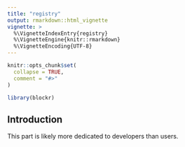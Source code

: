 ```yaml
---
title: "registry"
output: rmarkdown::html_vignette
vignette: >
  %\VignetteIndexEntry{registry}
  %\VignetteEngine{knitr::rmarkdown}
  %\VignetteEncoding{UTF-8}
---
```


```r
knitr::opts_chunk$set(
  collapse = TRUE,
  comment = "#>"
)
```

```r
library(blockr)
```

## Introduction

This part is likely more dedicated to developers than users.

